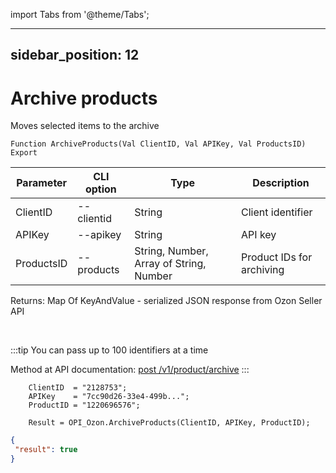 ﻿import Tabs from '@theme/Tabs';

---
sidebar_position: 12
---

# Archive products
 Moves selected items to the archive



`Function ArchiveProducts(Val ClientID, Val APIKey, Val ProductsID) Export`

  | Parameter | CLI option | Type | Description |
  |-|-|-|-|
  | ClientID | --clientid | String | Client identifier |
  | APIKey | --apikey | String | API key |
  | ProductsID | --products | String, Number, Array of String, Number | Product IDs for archiving |

  
  Returns:  Map Of KeyAndValue - serialized JSON response from Ozon Seller API

<br/>

:::tip
You can pass up to 100 identifiers at a time

 Method at API documentation: [post /v1/product/archive](https://docs.ozon.ru/api/seller/#operation/ProductAPI_ProductArchive)
:::
<br/>


```bsl title="Code example"
    ClientID  = "2128753";
    APIKey    = "7cc90d26-33e4-499b...";
    ProductID = "1220696576";

    Result = OPI_Ozon.ArchiveProducts(ClientID, APIKey, ProductID);
```
 



```json title="Result"
{
 "result": true
}
```
